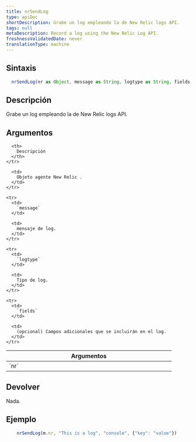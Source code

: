 ```yaml
---
title: nrSendLog
type: apiDoc
shortDescription: Grabe un log empleando la de New Relic logs API.
tags: null
metaDescription: Record a log using the New Relic Log API.
freshnessValidatedDate: never
translationType: machine
---
```


## Sintaxis

```js
  nrSendLog(nr as Object, message as String, logtype as String, fields = invalid as Object) as Void
```

## Descripción

Grabe un log empleando la de New Relic logs API.

## Argumentos

<table>
  <thead>
    <tr>
      <th width="25%">
        Argumentos
      </th>

      <th>
        Descripción
      </th>
    </tr>
  </thead>

  <tbody>
    <tr>
      <td>
        `nr`
      </td>

      <td>
        Objeto agente New Relic .
      </td>
    </tr>

    <tr>
      <td>
        `message`
      </td>

      <td>
        mensaje de log.
      </td>
    </tr>

    <tr>
      <td>
        `logtype`
      </td>

      <td>
        Tipo de log.
      </td>
    </tr>

    <tr>
      <td>
        `fields`
      </td>

      <td>
        (opcional) Campos adicionales que se incluirán en el log.
      </td>
    </tr>
  </tbody>
</table>

## Devolver

Nada.

## Ejemplo

```js
  	nrSendLog(m.nr, "This is a log", "console", {"key": "value"})
```
